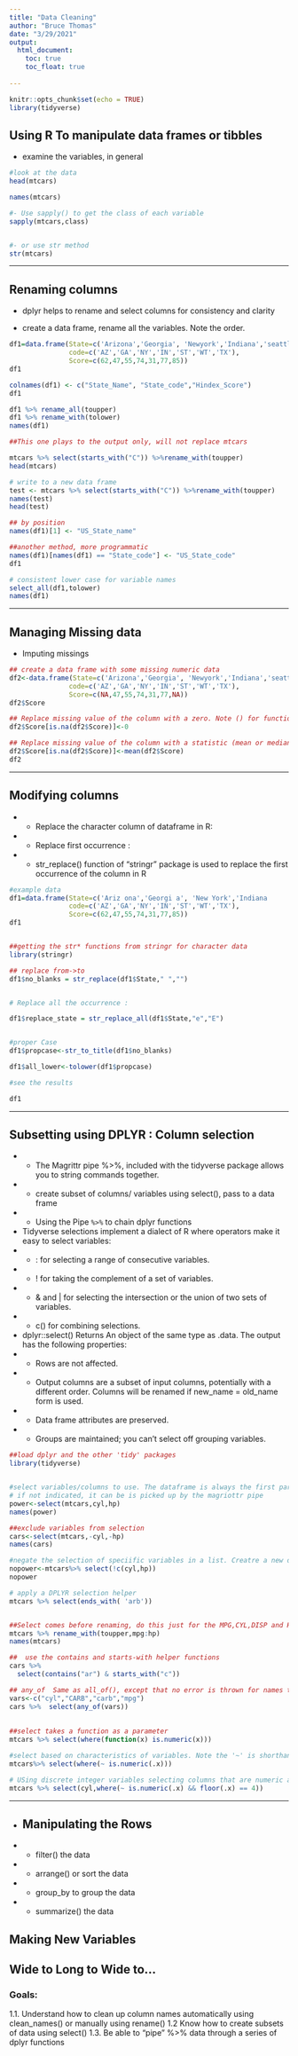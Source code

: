 ```yaml
---
title: "Data Cleaning"
author: "Bruce Thomas"
date: "3/29/2021"
output:
  html_document:
    toc: true
    toc_float: true
    
---
```


```r
knitr::opts_chunk$set(echo = TRUE)
library(tidyverse)
```
## Using  R To manipulate data frames or tibbles
- examine the variables, in general
```r

#look at the data
head(mtcars)

names(mtcars)

#- Use sapply() to get the class of each variable 
sapply(mtcars,class)


#- or use str method
str(mtcars)
```

***

## Renaming columns

- dplyr helps to rename and select columns for consistency and clarity

- create a data frame, rename all the variables. Note the order.

```r
df1=data.frame(State=c('Arizona','Georgia', 'Newyork','Indiana','seattle','washington','Texas'),
               code=c('AZ','GA','NY','IN','ST','WT','TX'),
               Score=c(62,47,55,74,31,77,85))
df1

colnames(df1) <- c("State_Name", "State_code","Hindex_Score")
df1

df1 %>% rename_all(toupper)
df1 %>% rename_with(tolower)
names(df1)

##This one plays to the output only, will not replace mtcars

mtcars %>% select(starts_with("C")) %>%rename_with(toupper)
head(mtcars)

# write to a new data frame
test <- mtcars %>% select(starts_with("C")) %>%rename_with(toupper)
names(test)
head(test)

## by position
names(df1)[1] <- "US_State_name"

##another method, more programmatic
names(df1)[names(df1) == "State_code"] <- "US_State_code"
df1

# consistent lower case for variable names
select_all(df1,tolower)
names(df1)

```

*** 

## Managing Missing data
- Imputing missings
```r
## create a data frame with some missing numeric data
df2<-data.frame(State=c('Arizona','Georgia', 'Newyork','Indiana','seattle','washington','Texas'),
               code=c('AZ','GA','NY','IN','ST','WT','TX'),
               Score=c(NA,47,55,74,31,77,NA))
df2$Score

## Replace missing value of the column with a zero. Note () for function, brackets for variable(s)
df2$Score[is.na(df2$Score)]<-0

## Replace missing value of the column with a statistic (mean or median)
df2$Score[is.na(df2$Score)]<-mean(df2$Score)
df2
```

***

## Modifying columns

-  - Replace the character column of dataframe in R:
-  - Replace first occurrence :
-  - str_replace() function of “stringr” package is used to replace the first occurrence of the column in R



```r
#example data
df1=data.frame(State=c('Ariz ona','Georgi a', 'New York','Indiana     ','    seattle','washington','Texas'),
               code=c('AZ','GA','NY','IN','ST','WT','TX'),
               Score=c(62,47,55,74,31,77,85))
df1


##getting the str* functions from stringr for character data
library(stringr)

## replace from->to
df1$no_blanks = str_replace(df1$State," ","")


# Replace all the occurrence : 

df1$replace_state = str_replace_all(df1$State,"e","E")


#proper Case
df1$propcase<-str_to_title(df1$no_blanks)

df1$all_lower<-tolower(df1$propcase)

#see the results

df1

```
***

## Subsetting using DPLYR : Column selection
- - The Magrittr pipe %>%, included with the tidyverse package allows you to string commands together.

- - create subset of columns/ variables using select(), pass to a data frame
- - Using the Pipe ` %>% ` to chain dplyr functions
-   Tidyverse selections implement a dialect of R where operators make it easy to select variables:
- - : for selecting a range of consecutive variables.
- - ! for taking the complement of a set of variables.
- - & and | for selecting the intersection or the union of two sets of variables.
- - c() for combining selections.
-  dplyr::select() Returns An object of the same type as .data. The output has the following properties:
- -  Rows are not affected.
- -  Output columns are a subset of input columns, potentially with a different order. Columns will be renamed if new_name = old_name form is used.
- - Data frame attributes are preserved.
- - Groups are maintained; you can't select off grouping variables.

```r

##load dplyr and the other 'tidy' packages
library(tidyverse)


#select variables/columns to use. The dataframe is always the first parameter
# if not indicated, it can be is picked up by the magriottr pipe
power<-select(mtcars,cyl,hp)
names(power)

##exclude variables from selection
cars<-select(mtcars,-cyl,-hp) 
names(cars)

#negate the selection of speciific variables in a list. Creatre a new data frame using the %>% pipe
nopower<-mtcars%>% select(!c(cyl,hp))
nopower

# apply a DPLYR selection helper
mtcars %>% select(ends_with( 'arb'))


##Select comes before renaming, do this just for the MPG,CYL,DISP and HP, these are consecutive variables in mg:hp expression
mtcars %>% rename_with(toupper,mpg:hp)
names(mtcars)

##  use the contains and starts-with helper functions
cars %>%
  select(contains("ar") & starts_with("c"))

## any_of  Same as all_of(), except that no error is thrown for names that don't exist.
vars<-c("cyl","CARB","carb","mpg")
cars %>%  select(any_of(vars))
    
  
##select takes a function as a parameter
mtcars %>% select(where(function(x) is.numeric(x))) 

#select based on characteristics of variables. Note the '~' is shorthand for the function call
mtcars%>% select(where(~ is.numeric(.x)))

# USing discrete integer variables selecting columns that are numeric and where there are 4 cylinders
mtcars %>% select(cyl,where(~ is.numeric(.x) && floor(.x) == 4))

```
***

- ## Manipulating  the Rows

- - filter() the data
- - arrange() or sort the data
- - group_by to group the data
- - summarize() the data

## Making New Variables
## Wide to Long to Wide to…
 
### Goals:

1.1. Understand how to clean up column names automatically using clean_names() or manually using rename()
1.2 Know how to create subsets of data using select()
1.3. Be able to “pipe” %>% data through a series of dplyr functions